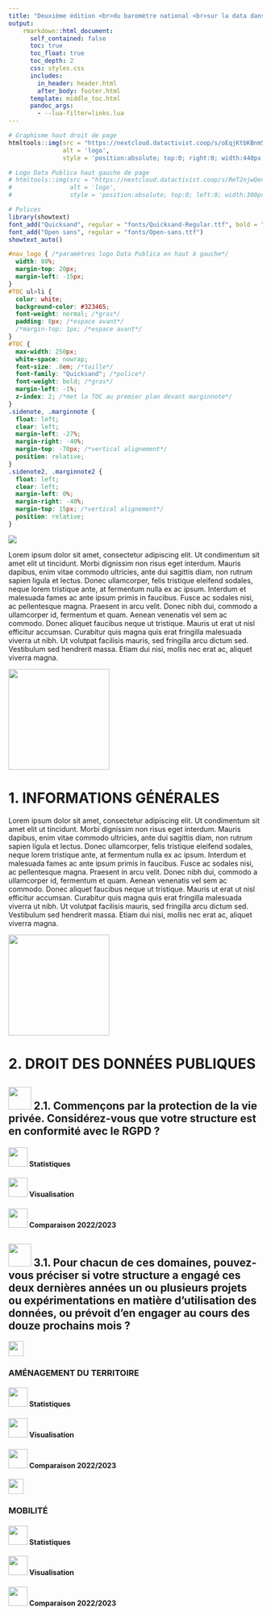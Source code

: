 ```yaml
---
title: "Deuxième édition <br>du baromètre national <br>sur la data dans les territoires <br>par l'observatoire Data Publica <br>et ses partenaires"
output:
    rmarkdown::html_document:
      self_contained: false
      toc: true
      toc_float: true
      toc_depth: 2
      css: styles.css
      includes:
        in_header: header.html
        after_body: footer.html
      template: middle_toc.html
      pandoc_args:
        - --lua-filter=links.lua
---
```


<script>
  $(document).ready(function() {
    $('#TOC').parent().prepend('<div id=\"nav_logo\"><img src=\"https://nextcloud.datactivist.coop/s/QBsAD4P7b9KNd5g/preview"></div>');
  });
</script> 


```r
# Graphisme haut droit de page
htmltools::img(src = "https://nextcloud.datactivist.coop/s/oEqjKtbKBnm5j22/preview", 
               alt = 'logo', 
               style = 'position:absolute; top:0; right:0; width:440px')

# Logo Data Publica haut gauche de page
# htmltools::img(src = "https://nextcloud.datactivist.coop/s/ReT2njwQenxiFtX/preview", 
#                alt = 'logo', 
#                style = 'position:absolute; top:0; left:0; width:300px')

# Polices
library(showtext)
font_add("Quicksand", regular = "fonts/Quicksand-Regular.ttf", bold = "fonts/Quicksand-Bold.ttf")
font_add("Open sans", regular = "fonts/Open-sans.ttf")
showtext_auto()
```


```css
#nav_logo { /*paramètres logo Data Publica en haut à gauche*/
  width: 80%;
  margin-top: 20px;
  margin-left: -15px;
}
#TOC ul>li {
  color: white;
  background-color: #323465;
  font-weight: normal; /*gras*/
  padding: 8px; /*espace avant*/
  /*margin-top: 1px; /*espace avant*/
}
#TOC {
  max-width: 250px;
  white-space: nowrap;
  font-size: .8em; /*taille*/
  font-family: "Quicksand"; /*police*/
  font-weight: bold; /*gras*/
  margin-left: -1%;
  z-index: 2; /*met la TOC au premier plan devant marginnote*/
}
.sidenote, .marginnote { 
  float: left;
  clear: left;
  margin-left: -27%; 
  margin-right: -40%;
  margin-top: -70px; /*vertical alignement*/
  position: relative;
}
.sidenote2, .marginnote2 { 
  float: left;
  clear: left;
  margin-left: 0%; 
  margin-right: -40%;
  margin-top: 15px; /*vertical alignement*/
  position: relative;
}
```



![](images/logos.png)

Lorem ipsum dolor sit amet, consectetur adipiscing elit. Ut condimentum sit amet elit ut tincidunt. Morbi dignissim non risus eget interdum. Mauris dapibus, enim vitae commodo ultricies, ante dui sagittis diam, non rutrum sapien ligula et lectus. Donec ullamcorper, felis tristique eleifend sodales, neque lorem tristique ante, at fermentum nulla ex ac ipsum. Interdum et malesuada fames ac ante ipsum primis in faucibus. Fusce ac sodales nisi, ac pellentesque magna. Praesent in arcu velit. Donec nibh dui, commodo a ullamcorper id, fermentum et quam. Aenean venenatis vel sem ac commodo. Donec aliquet faucibus neque ut tristique. Mauris ut erat ut nisl efficitur accumsan. Curabitur quis magna quis erat fringilla malesuada viverra ut nibh. Ut volutpat facilisis mauris, sed fringilla arcu dictum sed. Vestibulum sed hendrerit massa. Etiam dui nisi, mollis nec erat ac, aliquet viverra magna. 

<div class="sidenote">![](https://nextcloud.datactivist.coop/s/aC7DXPoQpAqMT2P/preview){width=200px}</div>

# 1. INFORMATIONS GÉNÉRALES

Lorem ipsum dolor sit amet, consectetur adipiscing elit. Ut condimentum sit amet elit ut tincidunt. Morbi dignissim non risus eget interdum. Mauris dapibus, enim vitae commodo ultricies, ante dui sagittis diam, non rutrum sapien ligula et lectus. Donec ullamcorper, felis tristique eleifend sodales, neque lorem tristique ante, at fermentum nulla ex ac ipsum. Interdum et malesuada fames ac ante ipsum primis in faucibus. Fusce ac sodales nisi, ac pellentesque magna. Praesent in arcu velit. Donec nibh dui, commodo a ullamcorper id, fermentum et quam. Aenean venenatis vel sem ac commodo. Donec aliquet faucibus neque ut tristique. Mauris ut erat ut nisl efficitur accumsan. Curabitur quis magna quis erat fringilla malesuada viverra ut nibh. Ut volutpat facilisis mauris, sed fringilla arcu dictum sed. Vestibulum sed hendrerit massa. Etiam dui nisi, mollis nec erat ac, aliquet viverra magna. 

<div class="sidenote">![](https://nextcloud.datactivist.coop/s/aC7DXPoQpAqMT2P/preview){width=200px}</div>

# 2. DROIT DES DONNÉES PUBLIQUES

## ![](https://nextcloud.datactivist.coop/s/dx4FidPyJqr8PfF/preview){width=45px} 2.1. Commençons par la protection de la vie privée. Considérez-vous que votre structure est en conformité avec le RGPD ?

#### ![](https://nextcloud.datactivist.coop/s/x6EAFHGsT28TxmQ/preview){width=38px} Statistiques

#### ![](https://nextcloud.datactivist.coop/s/kX9RGmTaDyn7JZ4/preview){width=38px} Visualisation

#### ![](https://nextcloud.datactivist.coop/s/WQoMFJwwjjeQ7x8/preview){width=38px} Comparaison 2022/2023


## ![](https://nextcloud.datactivist.coop/s/dx4FidPyJqr8PfF/preview){width=45px} 3.1. Pour chacun de ces domaines, pouvez-vous préciser si votre structure a engagé ces deux dernières années un ou plusieurs projets ou expérimentations en matière d’utilisation des données, ou prévoit d’en engager au cours des douze prochains mois ?


<div class="sidenote2">![](https://nextcloud.datactivist.coop/s/A9YfKncNT3ybLEK/preview){width=30px}</div>

### AMÉNAGEMENT DU TERRITOIRE


#### ![](https://nextcloud.datactivist.coop/s/x6EAFHGsT28TxmQ/preview){width=38px} Statistiques

#### ![](https://nextcloud.datactivist.coop/s/kX9RGmTaDyn7JZ4/preview){width=38px} Visualisation

#### ![](https://nextcloud.datactivist.coop/s/WQoMFJwwjjeQ7x8/preview){width=38px} Comparaison 2022/2023


<div class="sidenote2">![](https://nextcloud.datactivist.coop/s/A9YfKncNT3ybLEK/preview){width=30px}</div>

### MOBILITÉ


#### ![](https://nextcloud.datactivist.coop/s/x6EAFHGsT28TxmQ/preview){width=38px} Statistiques

#### ![](https://nextcloud.datactivist.coop/s/kX9RGmTaDyn7JZ4/preview){width=38px} Visualisation

#### ![](https://nextcloud.datactivist.coop/s/WQoMFJwwjjeQ7x8/preview){width=38px} Comparaison 2022/2023


<div class = "tocify-extend-page" data-unique = "tocify-extend-page" style = "height: 0;"></div>
